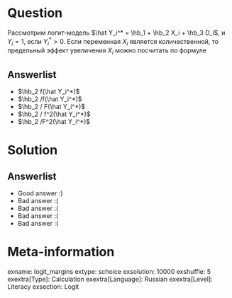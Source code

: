 Question
========
Рассмотрим логит-модель $\hat Y_i^* = \hb_1 + \hb_2 X_i + \hb_3 D_i$, и $Y_i = 1$, если $Y_i^* > 0$. Если переменная $X_i$ является количественной, то предельный эффект увеличения $X_i$ можно посчитать по формуле


Answerlist
----------
*  $\hb_2 f(\hat Y_i^*)$
*  $\hb_2 /f(\hat Y_i^*)$
*  $\hb_2 / F(\hat Y_i^*)$
*  $\hb_2 / f^2(\hat Y_i^*)$
*  $\hb_2 /F^2(\hat Y_i^*)$

Solution
========

Answerlist
----------
*  Good answer :)
*  Bad answer :(
*  Bad answer :(
*  Bad answer :(
*  Bad answer :(

Meta-information
================
exname: logit_margins
extype: schoice
exsolution: 10000
exshuffle: 5
exextra[Type]: Calculation
exextra[Language]: Russian
exextra[Level]: Literacy
exsection: Logit
